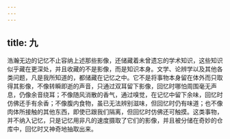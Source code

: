 ```yaml
---
---
---
```

title: 九
---

浩瀚无边的记忆不止容纳上述那些影像，还储藏着未曾遗忘的学术知识，这些知识似乎藏在更深处，并且收藏的不是影像，而是知识本身。文学、论辨学以及其他各类问题，凡是我所知道的，都储藏在记忆之中。它不是将事物本身留在体外而只取得其影像，不像转瞬即逝的声音，只通过双耳留下影像，回忆时哪怕周围毫无声息，仍像余音绕耳；不像随风消散的香气，通过嗅觉，在记忆中留下余味，回忆时仿佛还手有余香；不像腹内食物，虽已无法辨别滋味，但回忆时仍有味道；也不像肉体所接触的其他东西，即使已跟我们隔离，但回忆时仿佛还可触摸。这类事物，并不纳入记忆，只是记忆用非凡的速度摄取了它们的影像，并且被分储在奇妙的仓库中，回忆时又神奇地抽取出来。